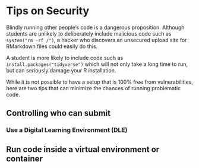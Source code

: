 # Tips on Security

Blindly running other people's code is a dangerous proposition. Although students are unlikely to deliberately include malicious code such as `system("rm -rf /")`, a hacker who discovers an unsecured upload site for RMarkdown files could easily do this.

A student is more likely to include code such as `install.packages("tidyverse")` which will not only take a long time to run, but can seriously damage your R installation.

While it is not possible to have a setup that is 100% free from vulnerabilities, here are two tips that can minimize the chances of running problematic code.

## Controlling who can submit

### Use a Digital Learning Environment (DLE)

## Run code inside a virtual environment or container

